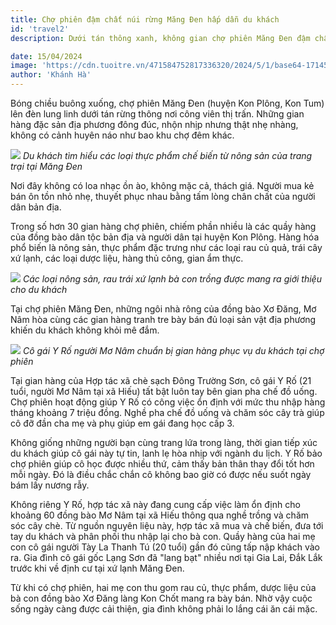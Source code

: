 ```yaml
---
title: Chợ phiên đậm chất núi rừng Măng Đen hấp dẫn du khách
id: 'travel2'
description: Dưới tán thông xanh, không gian chợ phiên Măng Đen đậm chất núi rừng níu chân hàng ngàn du khách tìm tới cao nguyên xứ lạnh mỗi ngày.

date: 15/04/2024
image: 'https://cdn.tuoitre.vn/471584752817336320/2024/5/1/base64-17145536078551766928904.jpeg'
author: 'Khánh Hà'
---
```


Bóng chiều buông xuống, chợ phiên Măng Đen (huyện Kon Plông, Kon Tum) lên đèn lung linh dưới tán rừng thông nơi công viên thị trấn.
Những gian hàng đặc sản địa phương đông đúc, nhộn nhịp nhưng thật nhẹ nhàng, không có cảnh huyên náo như bao khu chợ đêm khác.

![](https://cdn.tuoitre.vn/471584752817336320/2024/5/1/base64-17145536078551766928904.jpeg)
_Du khách tìm hiểu các loại thực phẩm chế biến từ nông sản của trang trại tại Măng Đen_

Nơi đây không có loa nhạc ồn ào, không mặc cả, thách giá. Người mua kẻ bán ôn tồn nhỏ nhẹ, thuyết phục nhau bằng tấm lòng chân chất của người dân bản địa.

Trong số hơn 30 gian hàng chợ phiên, chiếm phần nhiều là các quầy hàng của đồng bào dân tộc bản địa và người dân tại huyện Kon Plông. Hàng hóa phổ biến là nông sản, thực phẩm đặc trưng như các loại rau củ quả, trái cây xứ lạnh, các loại dược liệu, hàng thủ công, gian ẩm thực.

![](https://cdn.tuoitre.vn/471584752817336320/2024/5/1/base64-17145536079012122343522.jpeg)
_Các loại nông sản, rau trái xứ lạnh bà con trồng được mang ra giới thiệu cho du khách_

Tại chợ phiên Măng Đen, những ngôi nhà rông của đồng bào Xơ Đăng, Mơ Nâm hòa cùng các gian hàng tranh tre bày bán đủ loại sản vật địa phương khiến du khách không khỏi mê đắm.

![](https://cdn.tuoitre.vn/471584752817336320/2024/4/19/base64-17134938893901878484699.jpeg)
_Cô gái Y Rố người Mơ Nâm chuẩn bị gian hàng phục vụ du khách tại chợ phiên_

Tại gian hàng của Hợp tác xã chè sạch Đông Trường Sơn, cô gái Y Rố (21 tuổi, người Mơ Nâm tại xã Hiếu) tất bật luôn tay bên gian pha chế đồ uống.
Chợ phiên hoạt động giúp Y Rố có công việc ổn định với mức thu nhập hàng tháng khoảng 7 triệu đồng. Nghề pha chế đồ uống và chăm sóc cây trà giúp cô đỡ đần cha mẹ và phụ giúp em gái đang học cấp 3.

Không giống những người bạn cùng trang lứa trong làng, thời gian tiếp xúc du khách giúp cô gái này tự tin, lanh lẹ hòa nhịp với ngành du lịch.
Y Rố bảo chợ phiên giúp cô học được nhiều thứ, cảm thấy bản thân thay đổi tốt hơn mỗi ngày. Đó là điều chắc chắn cô không bao giờ có được nếu suốt ngày bám lấy nương rẫy.

Không riêng Y Rố, hợp tác xã này đang cung cấp việc làm ổn định cho khoảng 60 đồng bào Mơ Nâm tại xã Hiếu thông qua nghề trồng và chăm sóc cây chè. Từ nguồn nguyên liệu này, hợp tác xã mua và chế biến, đưa tới tay du khách và phân phối thu nhập lại cho bà con.
Quầy hàng của hai mẹ con cô gái người Tày La Thanh Tú (20 tuổi) gần đó cũng tấp nập khách vào ra. Gia đình cô gái gốc Lạng Sơn đã "lang bạt" nhiều nơi tại Gia Lai, Đắk Lắk trước khi về định cư tại xứ lạnh Măng Đen.

Từ khi có chợ phiên, hai mẹ con thu gom rau củ, thực phẩm, dược liệu của bà con đồng bào Xơ Đăng làng Kon Chốt mang ra bày bán. Nhờ vậy cuộc sống ngày càng được cải thiện, gia đình không phải lo lắng cái ăn cái mặc.
